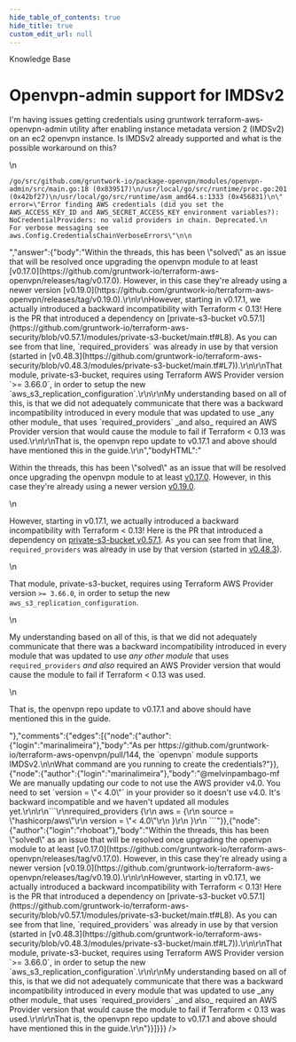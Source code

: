 ```yaml
---
hide_table_of_contents: true
hide_title: true
custom_edit_url: null
---
```



<CenterLayout>
<span class="title">Knowledge Base</span>
<h1>Openvpn-admin support for IMDSv2</h1>
<GitHub json={{"id":"D_kwDOF8slf84AOy4m","number":201,"author":{"login":"marinalimeira"},"title":"Openvpn-admin support for IMDSv2","body":"I'm having issues getting credentials using gruntwork terraform-aws-openvpn-admin utility after enabling instance metadata version 2 (IMDSv2) on an ec2 openvpn instance. Is IMDSv2 already supported and what is the possible workaround on this?\n\n```\n/go/src/github.com/gruntwork-io/package-openvpn/modules/openvpn-admin/src/main.go:18 (0x839517)\n/usr/local/go/src/runtime/proc.go:201 (0x42bf27)\n/usr/local/go/src/runtime/asm_amd64.s:1333 (0x456831)\n\" error=\"Error finding AWS credentials (did you set the AWS_ACCESS_KEY_ID and AWS_SECRET_ACCESS_KEY environment variables?): NoCredentialProviders: no valid providers in chain. Deprecated.\n        For verbose messaging see aws.Config.CredentialsChainVerboseErrors\"\n\n```","bodyHTML":"<p dir=\"auto\">I'm having issues getting credentials using gruntwork terraform-aws-openvpn-admin utility after enabling instance metadata version 2 (IMDSv2) on an ec2 openvpn instance. Is IMDSv2 already supported and what is the possible workaround on this?</p>\n<div class=\"snippet-clipboard-content notranslate position-relative overflow-auto\" data-snippet-clipboard-copy-content=\"/go/src/github.com/gruntwork-io/package-openvpn/modules/openvpn-admin/src/main.go:18 (0x839517)\n/usr/local/go/src/runtime/proc.go:201 (0x42bf27)\n/usr/local/go/src/runtime/asm_amd64.s:1333 (0x456831)\n&quot; error=&quot;Error finding AWS credentials (did you set the AWS_ACCESS_KEY_ID and AWS_SECRET_ACCESS_KEY environment variables?): NoCredentialProviders: no valid providers in chain. Deprecated.\n        For verbose messaging see aws.Config.CredentialsChainVerboseErrors&quot;\n\"><pre class=\"notranslate\"><code>/go/src/github.com/gruntwork-io/package-openvpn/modules/openvpn-admin/src/main.go:18 (0x839517)\n/usr/local/go/src/runtime/proc.go:201 (0x42bf27)\n/usr/local/go/src/runtime/asm_amd64.s:1333 (0x456831)\n\" error=\"Error finding AWS credentials (did you set the AWS_ACCESS_KEY_ID and AWS_SECRET_ACCESS_KEY environment variables?): NoCredentialProviders: no valid providers in chain. Deprecated.\n        For verbose messaging see aws.Config.CredentialsChainVerboseErrors\"\n\n</code></pre></div>","answer":{"body":"Within the threads, this has been \"solved\" as an issue that will be resolved once upgrading the openvpn module to at least [v0.17.0](https://github.com/gruntwork-io/terraform-aws-openvpn/releases/tag/v0.17.0). However, in this case they're already using a newer version [v0.19.0](https://github.com/gruntwork-io/terraform-aws-openvpn/releases/tag/v0.19.0).\r\n\r\nHowever, starting in v0.17.1, we actually introduced a backward incompatibility with Terraform < 0.13! Here is the PR that introduced a dependency on [private-s3-bucket v0.57.1](https://github.com/gruntwork-io/terraform-aws-security/blob/v0.57.1/modules/private-s3-bucket/main.tf#L8). As you can see from that line, `required_providers` was already in use by that version (started in [v0.48.3](https://github.com/gruntwork-io/terraform-aws-security/blob/v0.48.3/modules/private-s3-bucket/main.tf#L7)).\r\n\r\nThat module, private-s3-bucket, requires using Terraform AWS Provider version `>= 3.66.0`, in order to setup the new `aws_s3_replication_configuration`.\r\n\r\nMy understanding based on all of this, is that we did not adequately communicate that there was a backward incompatibility introduced in every module that was updated to use _any other module_ that uses `required_providers` _and also_ required an AWS Provider version that would cause the module to fail if Terraform < 0.13 was used.\r\n\r\nThat is, the openvpn repo update to v0.17.1 and above should have mentioned this in the guide.\r\n","bodyHTML":"<p dir=\"auto\">Within the threads, this has been \"solved\" as an issue that will be resolved once upgrading the openvpn module to at least <a href=\"https://github.com/gruntwork-io/terraform-aws-openvpn/releases/tag/v0.17.0\">v0.17.0</a>. However, in this case they're already using a newer version <a href=\"https://github.com/gruntwork-io/terraform-aws-openvpn/releases/tag/v0.19.0\">v0.19.0</a>.</p>\n<p dir=\"auto\">However, starting in v0.17.1, we actually introduced a backward incompatibility with Terraform &lt; 0.13! Here is the PR that introduced a dependency on <a href=\"https://github.com/gruntwork-io/terraform-aws-security/blob/v0.57.1/modules/private-s3-bucket/main.tf#L8\">private-s3-bucket v0.57.1</a>. As you can see from that line, <code class=\"notranslate\">required_providers</code> was already in use by that version (started in <a href=\"https://github.com/gruntwork-io/terraform-aws-security/blob/v0.48.3/modules/private-s3-bucket/main.tf#L7\">v0.48.3</a>).</p>\n<p dir=\"auto\">That module, private-s3-bucket, requires using Terraform AWS Provider version <code class=\"notranslate\">&gt;= 3.66.0</code>, in order to setup the new <code class=\"notranslate\">aws_s3_replication_configuration</code>.</p>\n<p dir=\"auto\">My understanding based on all of this, is that we did not adequately communicate that there was a backward incompatibility introduced in every module that was updated to use <em>any other module</em> that uses <code class=\"notranslate\">required_providers</code> <em>and also</em> required an AWS Provider version that would cause the module to fail if Terraform &lt; 0.13 was used.</p>\n<p dir=\"auto\">That is, the openvpn repo update to v0.17.1 and above should have mentioned this in the guide.</p>"},"comments":{"edges":[{"node":{"author":{"login":"marinalimeira"},"body":"As per https://github.com/gruntwork-io/terraform-aws-openvpn/pull/144, the `openvpn` module supports IMDSv2.\n\nWhat command are you running to create the credentials?"}},{"node":{"author":{"login":"marinalimeira"},"body":"@melvinpambago-mf We are manually updating our code to not use the AWS provider v4.0. You need to set `version = \"< 4.0\"` in your provider so it doesn't use v4.0. It's backward incompatible and we haven't updated all modules yet.\r\n\r\n```\r\nrequired_providers {\r\n    aws = {\r\n      source  = \"hashicorp/aws\"\r\n      version = \"< 4.0\"\r\n    }\r\n  }\r\n  ```"}},{"node":{"author":{"login":"rhoboat"},"body":"Within the threads, this has been \"solved\" as an issue that will be resolved once upgrading the openvpn module to at least [v0.17.0](https://github.com/gruntwork-io/terraform-aws-openvpn/releases/tag/v0.17.0). However, in this case they're already using a newer version [v0.19.0](https://github.com/gruntwork-io/terraform-aws-openvpn/releases/tag/v0.19.0).\r\n\r\nHowever, starting in v0.17.1, we actually introduced a backward incompatibility with Terraform < 0.13! Here is the PR that introduced a dependency on [private-s3-bucket v0.57.1](https://github.com/gruntwork-io/terraform-aws-security/blob/v0.57.1/modules/private-s3-bucket/main.tf#L8). As you can see from that line, `required_providers` was already in use by that version (started in [v0.48.3](https://github.com/gruntwork-io/terraform-aws-security/blob/v0.48.3/modules/private-s3-bucket/main.tf#L7)).\r\n\r\nThat module, private-s3-bucket, requires using Terraform AWS Provider version `>= 3.66.0`, in order to setup the new `aws_s3_replication_configuration`.\r\n\r\nMy understanding based on all of this, is that we did not adequately communicate that there was a backward incompatibility introduced in every module that was updated to use _any other module_ that uses `required_providers` _and also_ required an AWS Provider version that would cause the module to fail if Terraform < 0.13 was used.\r\n\r\nThat is, the openvpn repo update to v0.17.1 and above should have mentioned this in the guide.\r\n"}}]}}} />

</CenterLayout>
  

<!-- ##DOCS-SOURCER-START
{
  "sourcePlugin": "github-discussions",
  "hash": "f025ffb176bd522972676961e48f904a"
}
##DOCS-SOURCER-END -->
